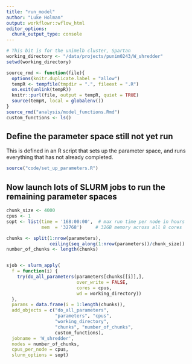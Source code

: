 ```yaml
---
title: "run_model"
author: "Luke Holman"
output: workflowr::wflow_html
editor_options:
  chunk_output_type: console
---
```


```r
# This bit is for the unimelb cluster, Spartan
working_directory <- "/data/projects/punim0243/W_shredder"
setwd(working_directory)
```


```r
source_rmd <- function(file){
  options(knitr.duplicate.label = "allow")
  tempR <- tempfile(tmpdir = ".", fileext = ".R")
  on.exit(unlink(tempR))
  knitr::purl(file, output = tempR, quiet = TRUE)
  source(tempR, local = globalenv())
}
source_rmd("analysis/model_functions.Rmd")
custom_functions <- ls()
```


## Define the parameter space still not yet run
This is defined in an R script that sets up the parameter space, and runs everything that has not already completed.
```r
source("code/set_up_parameters.R")
```

<!-- To save you searching on Github, here is the entire contents of the file `code/set_up_parameters.R`: -->

<!-- ```{r eval=FALSE} -->
<!-- setwd("/data/projects/punim0243/W_shredder") -->

<!-- ############################################# -->
<!-- # Load all custom functions and packages -->
<!-- ############################################# -->
<!-- source_rmd <- function(file){ -->
<!--   options(knitr.duplicate.label = "allow") -->
<!--   tempR <- tempfile(tmpdir = ".", fileext = ".R") -->
<!--   on.exit(unlink(tempR)) -->
<!--   knitr::purl(file, output = tempR, quiet = TRUE) -->
<!--   source(tempR, local = globalenv()) -->
<!-- } -->
<!-- source_rmd("analysis/model_functions.Rmd") -->
<!-- custom_functions <- ls() -->

<!-- ############################################# -->
<!-- # Define the entire parameter space to be run -->
<!-- ############################################# -->
<!-- print("Defining parameter space") -->

<!-- parameters <- expand.grid( -->
<!--   release_size = 20, -->
<!--   release_strategy = c("one_patch", "all_patches"), -->
<!--   W_shredding_rate = c(0.50, 0.95, 1), # strength of gene drive in females -->
<!--   Z_conversion_rate = c(0, 0.5, 0.95), # strength of gene drive in males -->
<!--   Zr_creation_rate = c(0, 0.001, 0.01, 0.1), # frequency of NHEJ in males -->
<!--   Zr_mutation_rate = c(0.0, 0.00001), -->
<!--   Wr_mutation_rate = c(0.0, 0.00001), -->
<!--   cost_Zdrive_female = c(0.01, 0.1, 0.5, 1), # Cost of Z* to female fecundity -->
<!--   cost_Zdrive_male = c(0.01, 0.2),  # Cost of Z* to male mating success -->
<!--   male_migration_prob = c(0.05, 0.5), -->
<!--   female_migration_prob = c(0.05, 0.5), -->
<!--   migration_type = c("local", "global"), # do migrants move to next door patch, or a random patch anywhere in the world? -->
<!--   n_patches = c(2, 20), -->
<!--   softness = c(0, 0.5, 1), -->
<!--   male_weighting = c(0.5, 1, 1.5), -->
<!--   density_dependence_shape = c(0.2, 1, 1.8), -->
<!--   cost_Wr = 0,   # Assume resistance is not costly for now. Seems pretty obvious how this affects evolution -->
<!--   cost_Zr = 0, -->
<!--   cost_A = 0, -->
<!--   cost_B = 0, -->
<!--   max_fecundity = c(50, 100), -->
<!--   carrying_capacity = 10000, -->
<!--   initial_pop_size = 10000, -->
<!--   initial_Zdrive = 0, -->
<!--   initial_Zr = 0.00, -->
<!--   initial_Wr = 0.00, -->
<!--   initial_A = c(0, 0.05), -->
<!--   initial_B = c(0, 0.05), -->
<!--   realisations = 1, # change to e.g. 1:100 for replication -->
<!--   generations = 1000, -->
<!--   burn_in = 50 -->
<!-- ) %>% filter(!(W_shredding_rate == 0 & Z_conversion_rate == 0)) %>% -->
<!--   mutate(migration_type = as.character(migration_type), -->
<!--          release_strategy = as.character(release_strategy)) -->

<!-- # Shuffle for even workload across all cores -->
<!-- set.seed(1) -->
<!-- parameters <- parameters[sample(nrow(parameters)), ] -->

<!-- # Set the initial frequency to be the same as the mutation rate for the resistant chromosomes -->
<!-- parameters$initial_Wr <- parameters$Wr_mutation_rate -->
<!-- parameters$initial_Zr <- parameters$Zr_mutation_rate -->

<!-- # No point doing lots of different W_shredding_rate values when cost_Zdrive_female == 1 -->
<!-- parameters$W_shredding_rate[parameters$cost_Zdrive_female == 1] <- 1 -->
<!-- parameters <- parameters %>% distinct() -->
<!-- num_parameter_spaces <- nrow(parameters) -->

<!-- ############################################################################# -->
<!-- # Create a data frame of parameter spaces that have been completed already -->
<!-- # and remove rows from `parameters` that are already finished -->
<!-- ############################################################################# -->

<!-- print("Checking previously-completed files...") -->

<!-- completed <- readRDS("data/all_results.rds") %>% -->
<!--   select(!! names(parameters)) -->
<!-- completed <- apply(completed, 1, paste0, collapse = "_") -->

<!-- to_do <- data.frame(row = 1:nrow(parameters), -->
<!--                     pasted = apply(parameters, 1, paste0, collapse = "_"), -->
<!--                     stringsAsFactors = FALSE) %>% -->
<!--   filter(!(pasted %in% completed)) -->

<!-- parameters <- parameters[to_do$row, ] -->
<!-- print(paste("Already completed", length(completed), "parameter spaces")) -->
<!-- print(paste("Queing up", nrow(parameters), "model runs")) -->
<!-- rm(to_do) -->
<!-- ``` -->




## Now launch lots of SLURM jobs to run the remaining parameter spaces
```r
chunk_size <- 4000
cpus <- 1
sopt <- list(time = '168:00:00',  # max run time per node in hours
             mem  = '32768')     # 32GB memory across all 8 cores

chunks <- split(1:nrow(parameters),
                ceiling(seq_along(1:nrow(parameters))/chunk_size))
number_of_chunks <- length(chunks)


sjob <- slurm_apply(
  f = function(i) {
    try(do_all_parameters(parameters[chunks[[i]],], 
                          over_write = FALSE, 
                          cores = cpus,
                          wd = working_directory))
  },
  params = data.frame(i = 1:length(chunks)),
  add_objects = c("do_all_parameters", 
                  "parameters", "cpus",
                  "working_directory",
                  "chunks", "number_of_chunks",
                  custom_functions),
  jobname = 'W_shredder',
  nodes = number_of_chunks, 
  cpus_per_node = cpus, 
  slurm_options = sopt)
```

